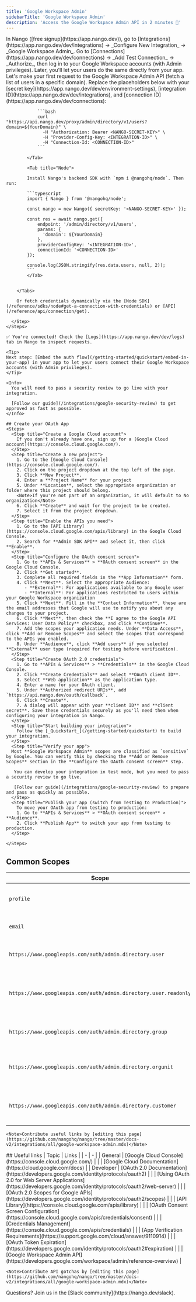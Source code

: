 ```yaml
---
title: 'Google Workspace Admin'
sidebarTitle: 'Google Workspace Admin'
description: 'Access the Google Workspace Admin API in 2 minutes 💨'
---
```




<Tabs>
  <Tab title="🚀 Quickstart">
    <Steps>
      <Step title="Create an integration">
        In Nango ([free signup](https://app.nango.dev)), go to [Integrations](https://app.nango.dev/dev/integrations) -> _Configure New Integration_ -> _Google Workspace Admin_.
      </Step>
      <Step title="Authorize Google Workspace Admin">
        Go to [Connections](https://app.nango.dev/dev/connections) -> _Add Test Connection_ -> _Authorize_, then log in to your Google Workspace accounts (with Admin privileges). Later, you'll let your users do the same directly from your app.
      </Step>
      <Step title="Call the Google Workspace Admin API">
        Let's make your first request to the Google Workspace Admin API (fetch a list of users in a specific domain). Replace the placeholders below with your [secret key](https://app.nango.dev/dev/environment-settings), [integration ID](https://app.nango.dev/dev/integrations), and [connection ID](https://app.nango.dev/dev/connections):
        <Tabs>
            <Tab title="cURL">

                ```bash
                curl "https://api.nango.dev/proxy/admin/directory/v1/users?domain=${YourDomain}" \
                  -H "Authorization: Bearer <NANGO-SECRET-KEY>" \
                  -H "Provider-Config-Key: <INTEGRATION-ID>" \
                  -H "Connection-Id: <CONNECTION-ID>"
                ```

            </Tab>

            <Tab title="Node">

            Install Nango's backend SDK with `npm i @nangohq/node`. Then run:

            ```typescript
            import { Nango } from '@nangohq/node';

            const nango = new Nango({ secretKey: '<NANGO-SECRET-KEY>' });

            const res = await nango.get({
                endpoint: '/admin/directory/v1/users',
                params: {
                  'domain': ${YourDomain}
                },
                providerConfigKey: '<INTEGRATION-ID>',
                connectionId: '<CONNECTION-ID>'
            });

            console.log(JSON.stringify(res.data.users, null, 2));
            ```
            </Tab>


        </Tabs>

        Or fetch credentials dynamically via the [Node SDK](/reference/sdks/node#get-a-connection-with-credentials) or [API](/reference/api/connection/get).

      </Step>
    </Steps>

    ✅ You're connected! Check the [Logs](https://app.nango.dev/dev/logs) tab in Nango to inspect requests.

    <Tip>
    Next step: [Embed the auth flow](/getting-started/quickstart/embed-in-your-app) in your app to let your users connect their Google Workspace accounts (with Admin privileges).
    </Tip>
  </Tab>
  <Tab title="🧑‍💻 OAuth app setup">

    <Info>
      You will need to pass a security review to go live with your integration.

      [Follow our guide](/integrations/google-security-review) to get approved as fast as possible.
    </Info>

    ## Create your OAuth App
    <Steps>
      <Step title="Create a Google Cloud account">
        If you don't already have one, sign up for a [Google Cloud account](https://console.cloud.google.com/).
      </Step>
      <Step title="Create a new project">
        1. Go to the [Google Cloud Console](https://console.cloud.google.com/).
        2. Click on the project dropdown at the top left of the page.
        3. Click **New Project**.
        4. Enter a **Project Name** for your project
        5. Under **Location**, select the appropriate organization or folder where this project should belong.
        <Note>If you're not part of an organization, it will default to No organization</Note>
        6. Click **Create** and wait for the project to be created.
        7. Select it from the project dropdown.
      </Step>
      <Step title="Enable the APIs you need">
        1. Go to the [API Library](https://console.cloud.google.com/apis/library) in the Google Cloud Console.
        2. Search for **Admin SDK API** and select it, then click **Enable**.
      </Step>
      <Step title="Configure the OAuth consent screen">
        1. Go to **APIs & Services** > **OAuth consent screen** in the Google Cloud Console.
        2. Click **Get started**.
        3. Complete all required fields in the **App Information** form.
        4. Click **Next**. Select the appropriate Audience:
           - **External**: For applications available to any Google user
           - **Internal**: For applications restricted to users within your Google Workspace organization
        5. Click **Next**. Fill in the **Contact Information**, these are the email addresses that Google will use to notify you about any changes to your project.
        6. Click **Next**, then check the **I agree to the Google API Services: User Data Policy** checkbox, and click **Continue**.
        7. Add the scopes your application needs. Under **Data Access**, click **Add or Remove Scopes** and select the scopes that correspond to the APIs you enabled.
        8. Under **Audience**, click **Add users** if you selected **External** user type (required for testing before verification).
      </Step>
      <Step title="Create OAuth 2.0 credentials">
        1. Go to **APIs & Services** > **Credentials** in the Google Cloud Console.
        2. Click **Create Credentials** and select **OAuth client ID**.
        3. Select **Web application** as the application type.
        4. Enter a name for your OAuth client.
        5. Under **Authorized redirect URIs**, add `https://api.nango.dev/oauth/callback`.
        6. Click **Create**.
        7. A dialog will appear with your **client ID** and **client secret**. Save these credentials securely as you'll need them when configuring your integration in Nango.
      </Step>
      <Step title="Start building your integration">
        Follow the [_Quickstart_](/getting-started/quickstart) to build your integration.
      </Step>
      <Step title="Verify your app">
      Most **Google Workspace Admin** scopes are classified as `sensitive` by Google. You can verify this by checking the **Add or Remove Scopes** section in the **Configure the OAuth consent screen** step.

       You can develop your integration in test mode, but you need to pass a security review to go live.

       [Follow our guide](/integrations/google-security-review) to prepare and pass as quickly as possible.
      </Step>
      <Step title="Publish your app (switch from Testing to Production)">
        To move your OAuth app from testing to production:
        1. Go to **APIs & Services** > **OAuth consent screen** > **Audience**.
        2. Click **Publish App** to switch your app from testing to production.
      </Step>

    </Steps>
  ## Common Scopes
  | Scope | Description |
  | ----- | ----------- |
  | `profile` | Access to user's basic profile information |
  | `email` | Access to user's email address |
  | `https://www.googleapis.com/auth/admin.directory.user` | View and manage users in your domain |
  | `https://www.googleapis.com/auth/admin.directory.user.readonly` | View information about users in your domain (read-only) |
  | `https://www.googleapis.com/auth/admin.directory.group` | View and manage groups in your domain |
  | `https://www.googleapis.com/auth/admin.directory.orgunit` | View and manage organizational units in your domain |
  | `https://www.googleapis.com/auth/admin.directory.customer` | View and manage customer-related information |

  </Tab>
  <Tab title="🔗 Useful links">
     <UsefulLinks />

    <Note>Contribute useful links by [editing this page](https://github.com/nangohq/nango/tree/master/docs-v2/integrations/all/google-workspace-admin.mdx)</Note>
  </Tab>
  <Tab title="🚨 API gotchas">
    ## Useful links
    | Topic | Links | 
    | - | - | 
    | General | [Google Cloud Console](https://console.cloud.google.com/) |
    | | [Google Cloud Documentation](https://cloud.google.com/docs) |
    | Developer | [OAuth 2.0 Documentation](https://developers.google.com/identity/protocols/oauth2) |
    | | [Using OAuth 2.0 for Web Server Applications](https://developers.google.com/identity/protocols/oauth2/web-server) |
    | | [OAuth 2.0 Scopes for Google APIs](https://developers.google.com/identity/protocols/oauth2/scopes) |
    | | [API Library](https://console.cloud.google.com/apis/library) |
    | | [OAuth Consent Screen Configuration](https://console.cloud.google.com/apis/credentials/consent) |
    | | [Credentials Management](https://console.cloud.google.com/apis/credentials) |
    | | [App Verification Requirements](https://support.google.com/cloud/answer/9110914) |
    | | [OAuth Token Expiration](https://developers.google.com/identity/protocols/oauth2#expiration) |
    | | [Google Workspace Admin API](https://developers.google.com/workspace/admin/reference-overview) |


    <Note>Contribute API gotchas by [editing this page](https://github.com/nangohq/nango/tree/master/docs-v2/integrations/all/google-workspace-admin.mdx)</Note>
  </Tab>
</Tabs>

<Info>
    Questions? Join us in the [Slack community](https://nango.dev/slack).
</Info>
